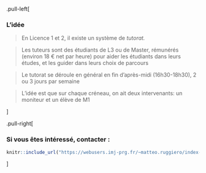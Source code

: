 


.pull-left[

### L'idée 

> En Licence 1 et 2, il existe un système de _tutorat._ 

> Les tuteurs sont des étudiants de L3 ou de Master, rémunérés (environ 18 € net par heure) pour aider les étudiants dans leurs études, et les guider dans leurs choix de parcours

> Le tutorat se déroule en général en fin d'après-midi (16h30-18h30), 2 ou 3 jours par semaine

> L'idée est que sur chaque créneau, on ait deux intervenants: un moniteur et un élève de M1

]

.pull-right[

### Si vous êtes intéressé, contacter : 

```r
knitr::include_url("https://webusers.imj-prg.fr/~matteo.ruggiero/index-fr.html")
```

]